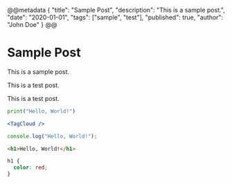 @@metadata
{
"title": "Sample Post",
"description": "This is a sample post.",
"date": "2020-01-01",
"tags": ["sample", "test"],
"published": true,
"author": "John Doe"
}
@@

# Sample Post

This is a sample post.

This is a test post.

This is a test post.


```python
print("Hello, World!")
```

```jsx
<TagCloud />
```

```javascript
console.log("Hello, World!");
```

```html
<h1>Hello, World!</h1>
```

```css
h1 {
  color: red;
}
```
